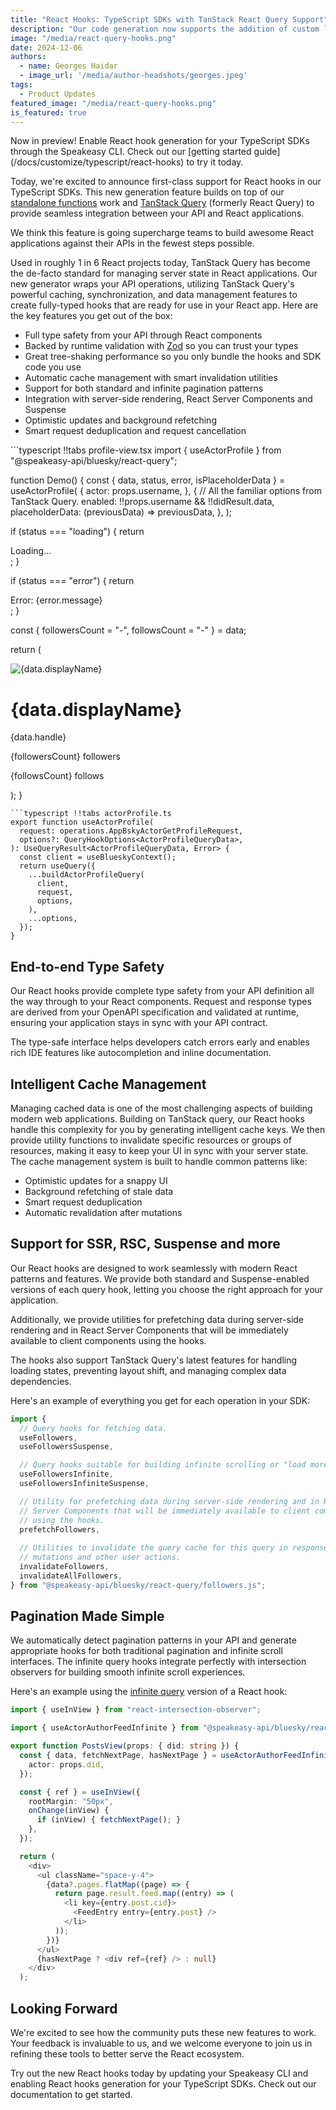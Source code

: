 ```yaml
---
title: "React Hooks: TypeScript SDKs with TanStack React Query Support"
description: "Our code generation now supports the addition of custom logic to SDKs, allowing you to further customize your SDKs."
image: "/media/react-query-hooks.png"
date: 2024-12-06
authors:
  - name: Georges Haidar
  - image_url: '/media/author-headshots/georges.jpeg'
tags:
  - Product Updates
featured_image: "/media/react-query-hooks.png"
is_featured: true
---
```



<Callout title="Preview Availability" variant="success">
  Now in preview! Enable React hook generation for your TypeScript SDKs through the Speakeasy CLI. Check out our [getting started guide](/docs/customize/typescript/react-hooks) to try it today.
</Callout>

Today, we're excited to announce first-class support for React hooks in our TypeScript SDKs. This new generation feature builds on top of our [standalone functions](/post/standalone-functions) work and [TanStack Query](https://tanstack.com/query/latest) (formerly React Query) to provide seamless integration between your API and React applications.

We think this feature is going supercharge teams to build awesome React applications against their APIs in the fewest steps possible.

Used in roughly 1 in 6 React projects today, TanStack Query has become the de-facto standard for managing server state in React applications. Our new generator wraps your API operations, utilizing TanStack Query's powerful caching, synchronization, and data management features to create fully-typed hooks that are ready for use in your React app. Here are the key features you get out of the box:

- Full type safety from your API through React components
- Backed by runtime validation with [Zod](https://zod.dev) so you can trust your types
- Great tree-shaking performance so you only bundle the hooks and SDK code you use
- Automatic cache management with smart invalidation utilities
- Support for both standard and infinite pagination patterns
- Integration with server-side rendering, React Server Components and Suspense
- Optimistic updates and background refetching
- Smart request deduplication and request cancellation

<CodeWithTabs>
```typescript !!tabs profile-view.tsx
import { useActorProfile } from "@speakeasy-api/bluesky/react-query";

function Demo() {
  const { data, status, error, isPlaceholderData } = useActorProfile(
    {
      actor: props.username,
    },
    {
      // All the familiar options from TanStack Query.
      enabled: !!props.username && !!didResult.data,
      placeholderData: (previousData) => previousData,
    },
  );

  if (status === "loading") {
    return <div>Loading...</div>;
  }

  if (status === "error") {
    return <div>Error: {error.message}</div>;
  }

  const { followersCount = "-", followsCount = "-" } = data;

  return (
    <div className="inline-flex items-start gap-2 rounded border-zinc-800">
      <img
        className="w-16 aspect-square rounded-full"
        src={data.avatar}
        alt={data.displayName}
      />
      <div>
        <h1 className="text-2xl">{data.displayName}</h1>
        <p className="text-muted-foreground">{data.handle}</p>
        <p>
          <span className="font-semibold">{followersCount}</span>
          <span className="text-muted-foreground">followers</span>
        </p>
        <p>
          <span className="font-semibold">{followsCount}</span>
          <span className="text-muted-foreground">follows</span>
        </p>
      </div>
    </div>
  );
}
```
```typescript !!tabs actorProfile.ts
export function useActorProfile(
  request: operations.AppBskyActorGetProfileRequest,
  options?: QueryHookOptions<ActorProfileQueryData>,
): UseQueryResult<ActorProfileQueryData, Error> {
  const client = useBlueskyContext();
  return useQuery({
    ...buildActorProfileQuery(
      client,
      request,
      options,
    ),
    ...options,
  });
}
```
</CodeWithTabs>

## End-to-end Type Safety

Our React hooks provide complete type safety from your API definition all the way through to your React components. Request and response types are derived from your OpenAPI specification and validated at runtime, ensuring your application stays in sync with your API contract.

The type-safe interface helps developers catch errors early and enables rich IDE features like autocompletion and inline documentation.

## Intelligent Cache Management

Managing cached data is one of the most challenging aspects of building modern web applications. Building on TanStack query, our React hooks handle this complexity for you by generating intelligent cache keys. We then provide utility functions to invalidate specific resources or groups of resources, making it easy to keep your UI in sync with your server state. The cache management system is built to handle common patterns like:

- Optimistic updates for a snappy UI
- Background refetching of stale data
- Smart request deduplication
- Automatic revalidation after mutations

## Support for SSR, RSC, Suspense and more

Our React hooks are designed to work seamlessly with modern React patterns and features. We provide both standard and Suspense-enabled versions of each query hook, letting you choose the right approach for your application.

Additionally, we provide utilities for prefetching data during server-side rendering and in React Server Components that will be immediately available to client components using the hooks.

The hooks also support TanStack Query's latest features for handling loading states, preventing layout shift, and managing complex data dependencies.

Here's an example of everything you get for each operation in your SDK:

```typescript
import {
  // Query hooks for fetching data.
  useFollowers,
  useFollowersSuspense,

  // Query hooks suitable for building infinite scrolling or "load more" UIs.
  useFollowersInfinite,
  useFollowersInfiniteSuspense,

  // Utility for prefetching data during server-side rendering and in React
  // Server Components that will be immediately available to client components
  // using the hooks.
  prefetchFollowers,
  
  // Utilities to invalidate the query cache for this query in response to
  // mutations and other user actions.
  invalidateFollowers,
  invalidateAllFollowers,
} from "@speakeasy-api/bluesky/react-query/followers.js";
```

## Pagination Made Simple

We automatically detect pagination patterns in your API and generate appropriate hooks for both traditional pagination and infinite scroll interfaces. The infinite query hooks integrate perfectly with intersection observers for building smooth infinite scroll experiences.

Here's an example using the [infinite query][infinite-query] version of a React hook: 

[infinite-query]: https://tanstack.com/query/v5/docs/framework/react/guides/infinite-queries

```typescript
import { useInView } from "react-intersection-observer";

import { useActorAuthorFeedInfinite } from "@speakeasy-api/bluesky/react-query/actorAuthorFeed.js";

export function PostsView(props: { did: string }) {
  const { data, fetchNextPage, hasNextPage } = useActorAuthorFeedInfinite({
    actor: props.did,
  });

  const { ref } = useInView({
    rootMargin: "50px",
    onChange(inView) {
      if (inView) { fetchNextPage(); }
    },
  });

  return (
    <div>
      <ul className="space-y-4">
        {data?.pages.flatMap((page) => {
          return page.result.feed.map((entry) => (
            <li key={entry.post.cid}>
              <FeedEntry entry={entry.post} />
            </li>
          ));
        })}
      </ul>
      {hasNextPage ? <div ref={ref} /> : null}
    </div>
  );

```

## Looking Forward

We're excited to see how the community puts these new features to work. Your feedback is invaluable to us, and we welcome everyone to join us in refining these tools to better serve the React ecosystem.

Try out the new React hooks today by updating your Speakeasy CLI and enabling React hooks generation for your TypeScript SDKs. Check out our documentation to get started.
